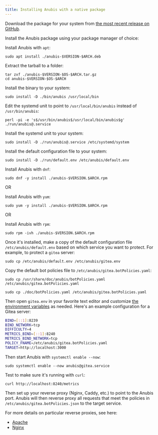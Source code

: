 ```yaml
---
title: Installing Anubis with a native package
---
```



Download the package for your system from [the most recent release on GitHub](https://github.com/TecharoHQ/anubis/releases).

Install the Anubis package using your package manager of choice:

<Tabs>
  <TabItem value="deb" label="Debian-based (apt)" default>
  
Install Anubis with `apt`:

```text
sudo apt install ./anubis-$VERSION-$ARCH.deb
```

  </TabItem>
  <TabItem value="tarball" label="Tarball">
  
Extract the tarball to a folder:

```text
tar zxf ./anubis-$VERSION-$OS-$ARCH.tar.gz
cd anubis-$VERSION-$OS-$ARCH
```

Install the binary to your system:

```text
sudo install -D ./bin/anubis /usr/local/bin
```

Edit the systemd unit to point to `/usr/local/bin/anubis` instead of `/usr/bin/anubis`:

```text
perl -pi -e 's$/usr/bin/anubis$/usr/local/bin/anubis$g' ./run/anubis@.service
```

Install the systemd unit to your system:

```text
sudo install -D ./run/anubis@.service /etc/systemd/system
```

Install the default configuration file to your system:

```text
sudo install -D ./run/default.env /etc/anubis/default.env
```

  </TabItem>
  <TabItem value="rpm" label="Red Hat-based (rpm)">
  
Install Anubis with `dnf`:

```text
sudo dnf -y install ./anubis-$VERSION.$ARCH.rpm
```

OR

Install Anubis with `yum`:

```text
sudo yum -y install ./anubis-$VERSION.$ARCH.rpm
```

OR

Install Anubis with `rpm`:

```
sudo rpm -ivh ./anubis-$VERSION.$ARCH.rpm
```

  </TabItem>
</Tabs>

Once it's installed, make a copy of the default configuration file `/etc/anubis/default.env` based on which service you want to protect. For example, to protect a `gitea` server:

```text
sudo cp /etc/anubis/default.env /etc/anubis/gitea.env
```

Copy the default bot policies file to `/etc/anubis/gitea.botPolicies.yaml`:

<Tabs>
<TabItem value="debrpm" label="Debian or Red Hat" default>

```text
sudo cp /usr/share/doc/anubis/botPolicies.yaml /etc/anubis/gitea.botPolicies.yaml
```

</TabItem>
<TabItem value="tarball" label="Tarball">

```text
sudo cp ./doc/botPolicies.yaml /etc/anubis/gitea.botPolicies.yaml
```

</TabItem>

</Tabs>

Then open `gitea.env` in your favorite text editor and customize [the environment variables](./installation.mdx#environment-variables) as needed. Here's an example configuration for a Gitea server:

```sh
BIND=[::1]:8239
BIND_NETWORK=tcp
DIFFICULTY=4
METRICS_BIND=[::1]:8240
METRICS_BIND_NETWORK=tcp
POLICY_FNAME=/etc/anubis/gitea.botPolicies.yaml
TARGET=http://localhost:3000
```

Then start Anubis with `systemctl enable --now`:

```text
sudo systemctl enable --now anubis@gitea.service
```

Test to make sure it's running with `curl`:

```text
curl http://localhost:8240/metrics
```

Then set up your reverse proxy (Nginx, Caddy, etc.) to point to the Anubis port. Anubis will then reverse proxy all requests that meet the policies in `/etc/anubis/gitea.botPolicies.json` to the target service.

For more details on particular reverse proxies, see here:

- [Apache](./environments/apache.mdx)
- [Nginx](./environments/nginx.mdx)
